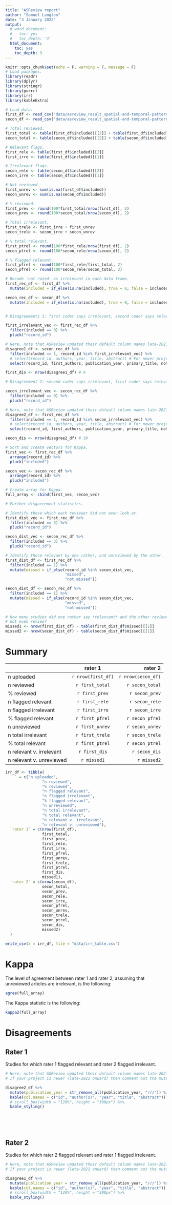 ```yaml
---
title: "ASReview report"
author: "Samuel Langton"
date: "3 January 2022"
output:
  # word_document:
  #   toc: yes
  #   toc_depth: '3'
  html_document:
    toc: yes
    toc_depth: 3
---
```


```r
knitr::opts_chunk$set(echo = F, warning = F, message = F)
# Load packages.
library(readr)
library(dplyr)
library(stringr)
library(purrr)
library(irr)
library(kableExtra)
```

```r
# Load data.
first_df <- read_csv("data/asreview_result_spatial-and-temporal-patterning-of-emergency-reactive-police-demand.csv")
secon_df <- read_csv("data/asreview_result_spatial-and-temporal-patterning-of-emergency-reactive-police-demand-2nd-coder.csv")

# Total reviewed.
first_total <- table(first_df$included)[[2]] + table(first_df$included)[[1]]
secon_total <- table(secon_df$included)[[2]] + table(secon_df$included)[[1]]

# Relevant flags.
first_rele <- table(first_df$included)[[2]]
first_irre <- table(first_df$included)[[1]]

# Irrelevant flags.
secon_rele <- table(secon_df$included)[[2]]
secon_irre <- table(secon_df$included)[[1]]

# Not reviewed
first_unrev <- sum(is.na(first_df$included))
secon_unrev <- sum(is.na(secon_df$included))

# % reviewed.
first_prev <- round(100*first_total/nrow(first_df), 2)
secon_prev <- round(100*secon_total/nrow(secon_df), 2)

# Total irrelevant.
first_trele <- first_irre + first_unrev
secon_trele <- secon_irre + secon_unrev

# % total relevant.
first_ptrel <- round(100*first_rele/nrow(first_df), 2)
secon_ptrel <- round(100*secon_rele/nrow(secon_df), 2)

# % flagged relevant.
first_pfrel <- round(100*first_rele/first_total, 2)
secon_pfrel <- round(100*secon_rele/secon_total, 2)

# Recode 'not rated' as irrelevant in each data frame.
first_rec_df <- first_df %>%
  mutate(included = if_else(is.na(included), true = 0, false = included))

secon_rec_df <- secon_df %>%
  mutate(included = if_else(is.na(included), true = 0, false = included))


# Disagreements 1: first coder says irrelevant, second coder says relevant.

first_irrelevant_vec <- first_rec_df %>% 
  filter(included == 0) %>% 
  pluck("record_id")

# Here, note that ASReview updated their default column names late-2021. Choose the relevant select() option for your data.
disagree1_df <- secon_rec_df %>% 
  filter(included == 1, record_id %in% first_irrelevant_vec) %>% 
  # select(record_id, authors, year, title, abstract) # For newer projects.
  select(record_id, first_authors, publication_year, primary_title, notes_abstract) # For older projects.

first_dis <- nrow(disagree1_df) # 6

# Disagreement 2: second coder says irrelevant, first coder says relevant.

secon_irrelevant_vec <- secon_rec_df %>% 
  filter(included == 0) %>% 
  pluck("record_id")

# Here, note that ASReview updated their default column names late-2021. Choose the relevant select() option for your data.
disagree2_df <- first_rec_df %>% 
  filter(included == 1, record_id %in% secon_irrelevant_vec) %>% 
  # select(record_id, authors, year, title, abstract) # For newer projects.
  select(record_id, first_authors, publication_year, primary_title, notes_abstract) # For older projects.

secon_dis <- nrow(disagree2_df) # 39

# Sort and create vectors for Kappa.
first_vec <- first_rec_df %>% 
  arrange(record_id) %>% 
  pluck("included")

secon_vec <- secon_rec_df %>% 
  arrange(record_id) %>% 
  pluck("included")

# Create array for Kappa.
full_array <- cbind(first_vec, secon_vec)

# Further disgareement statistics.

# Identify those which each reviewer did not even look at.
first_dist_vec <- first_rec_df %>% 
  filter(included == 3) %>% 
  pluck("record_id")

secon_dist_vec <- secon_rec_df %>% 
  filter(included == 3) %>% 
  pluck("record_id")

# Identify those relevant by one rather, and unreviewed by the other.
first_dist_df <- first_rec_df %>% 
  filter(included == 1) %>% 
  mutate(missed = if_else(record_id %in% secon_dist_vec,
                          "missed",
                          "not missed"))

secon_dist_df <- secon_rec_df %>% 
  filter(included == 1) %>% 
  mutate(missed = if_else(record_id %in% secon_dist_vec,
                          "missed",
                          "not missed"))

# How many studies did one rather say *relevcant* and the other reviewer
# not even review?
missed1 <- nrow(first_dist_df) - table(first_dist_df$missed)[[1]]
missed2 <- nrow(secon_dist_df) - table(secon_dist_df$missed)[[1]]
```

# Summary

|                          | rater 1            | rater 2            |
| ------------------------ |:------------------:| ------------------:|
| n uploaded               | `r nrow(first_df)` | `r nrow(secon_df)` |
| n reviewed               | `r first_total`    | `r secon_total`    |
| % reviewed               | `r first_prev`     | `r secon_prev`     |
| n flagged relevant       | `r first_rele`     | `r secon_rele`     |
| n flagged irrelevant     | `r first_irre`     | `r secon_irre`     |
| % flagged relevant       | `r first_pfrel`    | `r secon_pfrel`    |
| n unreviewed             | `r first_unrev`    | `r secon_unrev`    |
| n total irrelevant       | `r first_trele`    | `r secon_trele`    |
| % total relevant         | `r first_ptrel`    | `r secon_ptrel`    |
| n relevant v. irrelevant | `r first_dis`      | `r secon_dis`      | 
| n relevant v. unreviewed | `r missed1`        | `r missed2`        | 

```r
irr_df <- tibble(
  ` ` = c("n uploaded", 
                "n reviewed",
                "% reviewed",
                "n flagged relevant",
                "n flagged irrelevant",
                "% flagged relevant",
                "n unreviewed",
                "n total irrelevant",
                "% total relevant",
                "n relevant v. irrelevant",
                "n relevant v. unreviewed"),
  `rater 1` = c(nrow(first_df),
                first_total,
                first_prev,
                first_rele,
                first_irre,
                first_pfrel,
                first_unrev,
                first_trele,
                first_ptrel,
                first_dis,
                missed1),
  `rater 2` = c(nrow(secon_df),
                secon_total,
                secon_prev,
                secon_rele,
                secon_irre,
                secon_pfrel,
                secon_unrev,
                secon_trele,
                secon_ptrel,
                secon_dis,
                missed2)
  )

write_csv(x = irr_df, file = "data/irr_table.csv")

```

# Kappa

The level of agreement between rater 1 and rater 2, assuming that unreviewed articles are irrelevant, is the following:

```r
agree(full_array)
```

The Kappa statistic is the following:

```r
kappa2(full_array)
```

# Disagreements

## Rater 1

Studies for which  rater 1 flagged relevant and rater 2 flagged irrelevant.

```r
# Here, note that ASReview updated their default column names late-2021. 
# If your project is newer (late-2021 onward) then comment out the mutate() line.

disagree2_df %>% 
  mutate(publication_year = str_remove_all(publication_year, "///")) %>% # Only needed for older projects.
  kable(col.names = c("id", "author(s)", "year", "title", "abstract")) %>%
  # scroll_box(width = "120%", height = "300px") %>% 
  kable_styling()
```

<br>

<br>

## Rater 2

Studies for which  rater 2 flagged relevant and rater 1 flagged irrelevant.

```r
# Here, note that ASReview updated their default column names late-2021. 
# If your project is newer (late-2021 onward) then comment out the mutate() line.

disagree1_df %>% 
  mutate(publication_year = str_remove_all(publication_year, "///")) %>% # Only needed for older projects.
  kable(col.names = c("id", "author(s)", "year", "title", "abstract")) %>% 
  # scroll_box(width = "120%", height = "300px") %>% 
  kable_styling()
```

